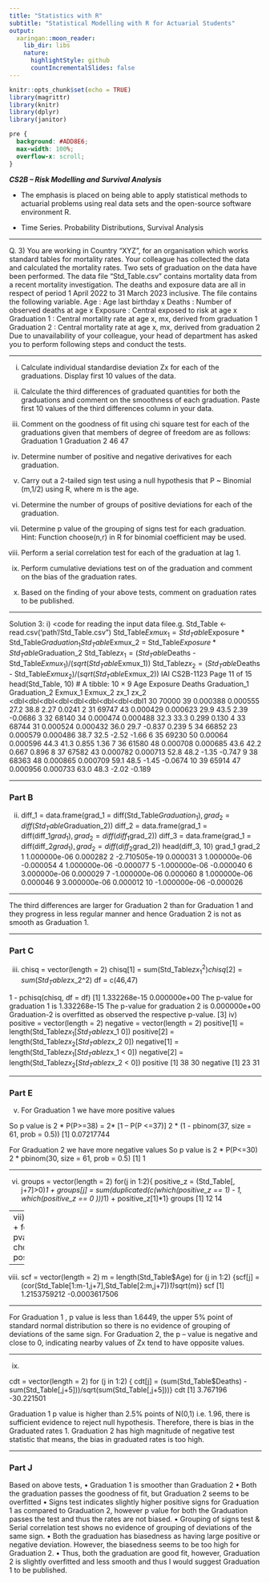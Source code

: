 ```yaml
---
title: "Statistics with R"
subtitle: "Statistical Modelling with R for Actuarial Students"
output:
  xaringan::moon_reader:
    lib_dir: libs
    nature:
      highlightStyle: github
      countIncrementalSlides: false
---
```


```r
knitr::opts_chunk$set(echo = TRUE)
library(magrittr)
library(knitr)
library(dplyr)
library(janitor)


```

```css
pre {
  background: #ADD8E6;
  max-width: 100%;
  overflow-x: scroll;
}
```

***CS2B – Risk Modelling and Survival Analysis ***


* The emphasis is placed on being able to apply statistical methods to actuarial problems using real data sets and the open-source software environment R. 

* Time Series. Probability Distributions, Survival Analysis

---



Q. 3)
You are working in Country “XYZ”, for an organisation which works standard tables for mortality rates. Your colleague has collected the data and calculated the mortality rates. Two sets of graduation on the data have been performed.
The data file “Std_Table.csv” contains mortality data from a recent mortality investigation. The deaths and exposure data are all in respect of period 1 April 2022 to 31 March 2023 inclusive. The file contains the following variable.
Age : Age last birthday x
Deaths : Number of observed deaths at age x
Exposure : Central exposed to risk at age x
Graduation 1 : Central mortality rate at age x, mx, derived from graduation 1
Graduation 2 : Central mortality rate at age x, mx, derived from graduation 2
Due to unavailability of your colleague, your head of department has asked you to perform following steps and conduct the tests.

---

i) Calculate individual standardise deviation Zx for each of the graduations. Display first 10 values of the data.

ii) Calculate the third differences of graduated quantities for both the graduations and comment on the smoothness of each graduation. Paste first 10 values of the third differences column in your data.

iii) Comment on the goodness of fit using chi square test for each of the graduations given that members of degree of freedom are as follows:
Graduation 1
Graduation 2
46
47



iv) Determine number of positive and negative derivatives for each graduation.

v) Carry out a 2-tailed sign test using a null hypothesis that P ~ Binomial (m,1/2) using R, where m is the age.

vi) Determine the number of groups of positive deviations for each of the graduation.

vii) Determine p value of the grouping of signs test for each graduation.
Hint: Function choose(n,r) in R for binomial coefficient may be used.

viii) Perform a serial correlation test for each of the graduation at lag 1.

ix) Perform cumulative deviations test on of the graduation and comment on the bias of the graduation rates.

x) Based on the finding of your above tests, comment on graduation rates to be published.


---

Solution 3:
i)
<code for reading the input data filee.g. 
Std_Table <- read.csv(‘path’/Std_Table.csv") Std_Table$Exmux_1 = Std_Table$Exposure * Std_Table$Graduation_1 Std_Table$Exmux_2 = Std_Table$Exposure * Std_Table$Graduation_2 Std_Table$zx_1 = (Std_Table$Deaths - Std_Table$Exmux_1)/(sqrt(Std_Table$Exmux_1)) Std_Table$zx_2 = (Std_Table$Deaths - Std_Table$Exmux_2)/(sqrt(Std_Table$Exmux_2))
IAI CS2B-1123
Page 11 of 15
head(Std_Table, 10) # A tibble: 10 × 9 Age Exposure Deaths Graduation_1 Graduation_2 Exmux_1 Exmux_2 zx_1 zx_2 <dbl<dbl<dbl<dbl<dbl<dbl<dbl<dbl<dbl1 30 70000 39 0.000388 0.000555 27.2 38.8 2.27 0.0241 2 31 69747 43 0.000429 0.000623 29.9 43.5 2.39 -0.0686 3 32 68140 34 0.000474 0.000488 32.3 33.3 0.299 0.130 4 33 68744 31 0.000524 0.000432 36.0 29.7 -0.837 0.239 5 34 66852 23 0.000579 0.000486 38.7 32.5 -2.52 -1.66 6 35 69230 50 0.00064 0.000596 44.3 41.3 0.855 1.36 7 36 61580 48 0.000708 0.000685 43.6 42.2 0.667 0.896 8 37 67582 43 0.000782 0.000713 52.8 48.2 -1.35 -0.747 9 38 68363 48 0.000865 0.000709 59.1 48.5 -1.45 -0.0674 10 39 65914 47 0.000956 0.000733 63.0 48.3 -2.02 -0.189

---

### Part B

ii) 
diff_1 = data.frame(grad_1 = diff(Std_Table$Graduation_1),grad_2 = diff(Std_Table$Graduation_2))
diff_2 = data.frame(grad_1 = diff(diff_1$grad_1),grad_2 = diff(diff_1$grad_2))
diff_3 = data.frame(grad_1 = diff(diff_2$grad_1),grad_2 = diff(diff_2$grad_2))
head(diff_3, 10) grad_1 grad_2 1 1.000000e-06 0.000282 2 -2.710505e-19 0.000031 3 1.000000e-06 -0.000054 4 1.000000e-06 -0.000077 5 -1.000000e-06 -0.000040 6 3.000000e-06 0.000029 7 -1.000000e-06 0.000060 8 1.000000e-06 0.000046 9 3.000000e-06 0.000012 10 -1.000000e-06 -0.000026


---

The third differences are larger for Graduation 2 than for Graduation 1 and they progress in less regular manner and hence Graduation 2 is not as smooth as Graduation 1.

---

### Part C

iii) chisq = vector(length = 2) chisq[1] = sum(Std_Table$zx_1^2) chisq[2] = sum(Std_Table$zx_2^2) df = c(46,47) 

1 - pchisq(chisq, df = df) 
[1] 1.332268e-15 0.000000e+00
The p-value for graduation 1 is 1.332268e-15
The p-value for graduation 2 is 0.000000e+00
Graduation-2 is overfitted as observed the respective p-value.
[3]
iv) positive = vector(length = 2) negative = vector(length = 2) 
positive[1] = length(Std_Table$zx_1[Std_Table$zx_1 0]) 
positive[2] = length(Std_Table$zx_2[Std_Table$zx_2 0]) 
negative[1] = length(Std_Table$zx_1[Std_Table$zx_1 < 0]) 
negative[2] = length(Std_Table$zx_2[Std_Table$zx_2 < 0]) 
positive 
[1] 38 30 
negative 
[1] 23 31

---

### Part E
v)
For Graduation 1 we have more positive values

So p value is
2 * P(P>=38) = 2* [1 – P(P <=37)] 2 * (1 - pbinom(37, size = 61, prob = 0.5)) [1] 0.07217744

For Graduation 2 we have more negative values
So p value is
2 * P(P<=30)
2 * pbinom(30, size = 61, prob = 0.5) [1] 1

---

vi) groups = vector(length = 2)
for(j in 1:2){
positive_z = (Std_Table[, j+7]>0)*1 + groups[j] = sum(duplicated(c(which(positive_z == 1) - 1, which(positive_z == 0 )))*1) + positive_z[1]*1} groups [1] 12 14

---
vii) pvalue = vector(length = 2)
for (j in 1:2){pvalue[j]=0 + for (k in 1 : groups[j]){pvalue[j]= pvalue[j]+choose(positive[j]-1,k-1)* choose(negative[j]+1,k)/choose(positive[j]+negative[j], positive[j])}} pvalue [1] 0.09281982 0.26299014

---

viii) scf = vector(length = 2) m = length(Std_Table$Age)
for (j in 1:2) {scf[j] = (cor(Std_Table[1:m-1,j+7],Std_Table[2:m,j+7])*1)*sqrt(m)}
scf [1] 1.2153759212 -0.0003617506

---

For Graduation 1 , p value is less than 1.6449, the upper 5% point of standard normal distribution so there is no evidence of grouping of deviations of the same sign.
For Graduation 2, the p – value is negative and close to 0, indicating nearby values of Zx tend to have opposite values.

---

ix) 

cdt = vector(length = 2)
for (j in 1:2) {
	cdt[j] = (sum(Std_Table$Deaths) - sum(Std_Table[,j+5]))/sqrt(sum(Std_Table[,j+5]))} 
cdt 
[1] 3.767196 -30.221501

Graduation 1 p value is higher than 2.5% points of N(0,1) i.e. 1.96, there is sufficient evidence to reject null hypothesis. Therefore, there is bias in the Graduated rates 1.
Graduation 2 has high magnitude of negative test statistic that means, the bias in graduated rates is too high.

---

### Part J

Based on above tests,
• Graduation 1 is smoother than Graduation 2
• Both the graduation passes the goodness of fit, but Graduation 2 seems to be overfitted
• Signs test indicates slightly higher positive signs for Graduation 1 as compared to Graduation 2, however p value for both the Graduation passes the test and thus the rates are not biased.
• Grouping of signs test & Serial correlation test shows no evidence of grouping of deviations of the same sign.
• Both the graduation has biasedness as having large positive or negative deviation. However, the biasedness seems to be too high for Graduation 2.
• Thus, both the graduation are good fit, however, Graduation 2 is slightly overfitted and less smooth and thus I would suggest Graduation 1 to be published.
